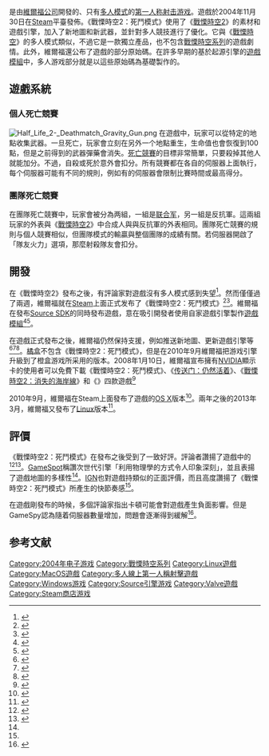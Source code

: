 {{NoteTA
|G1=Games
|G2=HalfLife
}}
{{Infobox video game
| title        = 戰慄時空2：死鬥模式
| english      = Half-Life 2: Deathmatch
| image        = Half-Life 2 Deathmatch cover.jpg
| developer    = [[維爾福|維爾福]]
| publisher    = 維爾福
| series       = [[戰慄時空系列|戰慄時空系列]]
| engine       = [[起源引擎|起源引擎]]
| released     = {{Collapsible list
 | title = 2004年11月30日
 | titlestyle = font-weight:normal;background:transparent;text-align:left;
 | '''Windows'''
 | {{Video game release|WW|2004-11-30}}
 | '''OS X'''
 | {{Video game release|WW|2010-09-30}}
 | '''Linux'''
 | {{Video game release|WW|2013-03-16}}
}}
| genre        = [[第一人称射击游戏|第一人称射击游戏]]
| modes        = [[多人模式游戏|多人模式游戏]]
| platforms    = [[Microsoft_Windows|Microsoft Windows]]、[[macOS|macOS]]、[[Linux|Linux]]
}}

{{vgname|en=Half-Life 2: Deathmatch|tw=戰慄時空2：死鬥模式|cn=半衰期2：死亡竞赛|hk=tw|aka-cn=半条命2：死亡竞赛}}是由[[維爾福公司|維爾福公司]]開發的、只有[[多人电子游戏|多人模式]]的[[第一人称射击游戏|第一人称射击游戏]]。遊戲於2004年11月30日在[[Steam|Steam]]平臺發佈。《戰慄時空2：死鬥模式》使用了《[[戰慄時空2|戰慄時空2]]》的素材和遊戲引擎，加入了新地圖和新武器，並針對多人競技進行了優化。它與《[[戰慄時空|戰慄時空]]》的多人模式類似，不過它是一款獨立產品，也不包含[[戰慄時空系列|戰慄時空系列]]的遊戲劇情。此外，維爾福還公布了遊戲的部分原始碼。在許多早期的基於起源引擎的[[遊戲模組|遊戲模組]]中，多人游戏部分就是以這些原始碼為基礎製作的。

== 遊戲系統 ==

=== 個人死亡競賽 ===
[[File:Half_Life_2-_Deathmatch_Gravity_Gun.png|thumb]]
在遊戲中，玩家可以從特定的地點收集武器。一旦死亡，玩家會立刻在另外一个地點重生，生命值也會恢復到100點，但是之前得到的武器彈藥會消失。[[死亡競賽|死亡競賽]]的目標非常簡單，只要殺掉其他人就能加分。不過，自殺或死於意外會扣分。所有競賽都在各自的伺服器上面執行，每个伺服器可能有不同的規則，例如有的伺服器會限制比賽時間或最高得分。

=== 團隊死亡競賽 ===
在團隊死亡競賽中，玩家會被分為两組，一組是[[联合军|联合军]]，另一組是反抗軍。這兩組玩家的外表與《[[戰慄時空2|戰慄時空2]]》中合成人與與反抗軍的外表相同。團隊死亡競賽的規則与個人競賽相似，但團隊模式的輸贏與整個團隊的成績有關。若伺服器開啟了「隊友火力」選項，那麼射殺隊友會扣分。

== 開發 ==
在《戰慄時空2》發布之後，有評論家對遊戲沒有多人模式感到失望<ref>{{Cite web|url = http://www.ign.com/articles/2004/12/01/half-life-2-deathmatch-official|title = Half-Life 2 Deathmatch Official?|date = 2004-11-30|accessdate = 2014-03-24|website = [[IGN|IGN]]|first = David|last = Adams|archivedate =2014-03-24 |deadurl = no|archiveurl =https://web.archive.org/web/20140324051035/http://www.ign.com/articles/2004/12/01/half-life-2-deathmatch-official }}</ref>。然而僅僅過了兩週，維爾福就在[[Steam|Steam]]上面正式发布了《戰慄時空2：死鬥模式》<ref name="steamann">{{Cite web|url = http://store.steampowered.com/news/364|title = Half-Life 2: Deathmatch and SDK Update|date = 2004-11-30|accessdate = 2014-03-24|website = [[Steam|Steam]]|publisher = [[威尔乌|Valve Corporation]]|archiveurl =https://web.archive.org/web/20120928231810/http://store.steampowered.com/news/364 |deadurl = no|archivedate =2012-09-28 }}</ref><ref>{{Cite web|url = http://www.gamespot.com/articles/valve-unleashes-half-life-2-deathmatch/1100-6114195/|title = Valve unleashes Half-Life 2: Deathmatch|date = 2004-11-30|accessdate = 2014-03-24|website = [[GameSpot|GameSpot]]|last = Thorsen|first = Tor|archivedate =2014-03-24 |deadurl = no|archiveurl =https://web.archive.org/web/20140324051142/http://www.gamespot.com/articles/valve-unleashes-half-life-2-deathmatch/1100-6114195/ }}</ref>。維爾福在發布[[Source_SDK|Source SDK]]的同時發布遊戲，意在吸引開發者使用自家遊戲引擎製作[[遊戲模組|遊戲模組]]<ref>{{Cite web|url = http://www.ign.com/articles/2004/12/01/half-life-2-deathmatch-released|title = Half-Life 2 Deathmatch Released|date = 2004-12-01|accessdate = 2014-03-23|website = [[IGN|IGN]]|last = Adams|first = David|archiveurl =https://web.archive.org/web/20121108095226/http://www.ign.com/articles/2004/12/01/half-life-2-deathmatch-released |deadurl = no|archivedate =2012-11-08 }}</ref><ref>{{Cite web|url = http://www.eurogamer.net/articles/news011204hl2dm|title = Valve surprises all with Half-Life 2 Deathmatch|date = 2004-12-01|accessdate = 2014-03-24|website = [[Eurogamer|Eurogamer]]|last = Bramwell|first = Tom|archivedate =2014-03-24 |deadurl = no|archiveurl =https://web.archive.org/web/20140324051257/http://www.eurogamer.net/articles/news011204hl2dm }}</ref>。

在遊戲正式發布之後，維爾福仍然保持支援，例如推送新地圖、更新遊戲引擎等<ref>{{Cite web|url = http://www.ign.com/articles/2005/02/12/another-hl2dm-map-in-the-pipe|title = Another HL2DM Map in the Pipe|date = 2005-02-11|accessdate = 2014-03-24|website = [[IGN|IGN]]|first = Tom|last = McNamara|deadurl = no|archivedate =2014-03-24 |archiveurl =https://web.archive.org/web/20140324051404/http://www.ign.com/articles/2005/02/12/another-hl2dm-map-in-the-pipe }}</ref><ref>{{Cite web|url = http://www.gamespot.com/articles/valve-releases-details-on-future-steam-downloads/1100-6118138/|title = Valve releases details on future Steam downloads|date = 2005-02-07|accessdate = 2014-03-24|website = [[GameSpot|GameSpot]]|last = Surette|first = Tim|deadurl = no|archivedate =2014-03-24 |archiveurl =https://web.archive.org/web/20140324051408/http://www.gamespot.com/articles/valve-releases-details-on-future-steam-downloads/1100-6118138/ }}</ref><ref>{{Cite web|url = http://www.eurogamer.net/articles/news180205hl2dm|title = Valve updates HL2 Deathmatch with new weapons, map|date = 2005-02-18|accessdate = 2014-03-24|website = [[Eurogamer|Eurogamer]]|first = Tom|last = Bramwell|archiveurl =https://web.archive.org/web/20140324051430/http://www.eurogamer.net/articles/news180205hl2dm |archivedate =2014-03-24 |deadurl = no}}</ref>。[[橘盒|橘盒]]不包含《戰慄時空2：死鬥模式》，但是在2010年9月維爾福把游戏引擎升級到了橙盒游戏所采用的版本。2008年1月10日，維爾福宣布擁有[[NVIDIA|NVIDIA]]顯示卡的使用者可以免費下載《戰慄時空2：死鬥模式》、《[[傳送門|传送门：仍然活着]]》、《[[戰慄時空2：消失的海岸線|戰慄時空2：消失的海岸線]]》和《{{tsl|en|Peggle Extreme}}》四款遊戲<ref name="Eurogamer">{{Cite web| first=Robert | last=Purchese | title= Portal: First Slice for NVIDIA users | date= 2008-01-10 | url =http://www.eurogamer.net/articles/portal-first-slice-for-nvidia-users | accessdate = 2014-03-24 |archivedate =2012-10-17 |deadurl = no|archiveurl =https://web.archive.org/web/20121017014359/http://www.eurogamer.net/articles/portal-first-slice-for-nvidia-users |website = [[Eurogamer|Eurogamer]]}}</ref>

2010年9月，維爾福在Steam上面發布了遊戲的[[OS_X|OS X]]版本<ref>{{Cite web|url = http://news.bigdownload.com/2010/09/30/half-life-2-deathmatch-gets-engine-and-mac-update/|title = Half-Life 2 Deathmatch gets engine and Mac update|date = 2010-09-30|accessdate = 2014-03-24|publisher = Joystiq|website = Big Download|first = John|last = Callaham|archivedate =2011-08-23 |deadurl = no|archiveurl =https://web.archive.org/web/20110823205121/http://news.bigdownload.com/2010/09/30/half-life-2-deathmatch-gets-engine-and-mac-update/ }}</ref>。兩年之後的2013年3月，維爾福又發布了[[Linux|Linux]]版本<ref>{{Cite web|url = http://news.softpedia.com/news/Half-Life-2-Deathmatch-Officially-Launched-on-Steam-for-Linux-337876.shtml|title = Half-Life 2: Deathmatch Officially Launched on Steam for Linux|archiveurl =https://web.archive.org/web/20131023052820/http://news.softpedia.com/news/Half-Life-2-Deathmatch-Officially-Launched-on-Steam-for-Linux-337876.shtml |deadurl = no|archivedate =2013-10-23 |date = 2013-03-16|accessdate = 2014-03-24|website = Softpedia|last = Stahie|first = Silviu}}</ref>。

== 評價 ==
《戰慄時空2：死鬥模式》在發布之後受到了一致好評。評論者讚揚了遊戲中的{{le|重力槍|Gravity gun}}<ref name="ignreview">{{Cite web|url = http://www.ign.com/articles/2004/12/02/half-life-2-deathmatch|title = Half-Life 2: Deathmatch Review|date = 2004-12-01|accessdate = 2014-03-16|last = Adams|first = Dan|archiveurl = https://web.archive.org/web/20140316193051/http://www.ign.com/articles/2004/12/02/half-life-2-deathmatch|deadurl = no|archivedate = 2014-03-16|website = [[IGN|IGN]]}}</ref><ref name="gamespotreview">{{Cite web|url = http://www.gamespot.com/articles/half-life-2-deathmatch-first-impressions/1100-6114199/|title = Half-Life 2 Deathmatch First Impressions|accessdate = 2014-03-16|date = 2004-11-30|last = Kasavin|first = Greg|archiveurl = https://web.archive.org/web/20140316193542/http://www.gamespot.com/articles/half-life-2-deathmatch-first-impressions/1100-6114199/|deadurl = no|archivedate = 2014-03-16|website = [[GameSpot|GameSpot]]}}</ref>。[[GameSpot|GameSpot]]稱讚次世代引擎「利用物理學的方式令人印象深刻」，並且表揚了遊戲地圖的多樣性<ref name="gamespotreview" />。[[IGN|IGN]]也對遊戲持類似的正面評價，而且高度讚揚了《戰慄時空2：死鬥模式》所產生的快節奏感<ref name="ignreview" />。

在遊戲剛發布的時候，多個評論家指出卡頓可能會對遊戲產生負面影響。但是GameSpy認為隨着伺服器數量增加，問題會逐漸得到緩解<ref>{{Cite web|url = http://pc.gamespy.com/pc/half-life-2/569798p1.html|title = Half-Life 2: Deathmatch|date = 2004-12-01|accessdate = 2014-03-24|website = [[GameSpy|GameSpy]]|last = Accardo|first = Sal|archivedate =2012-12-01 |deadurl = no|archiveurl =https://web.archive.org/web/20121201140642/http://pc.gamespy.com/pc/half-life-2/569798p1.html }}</ref>。

== 参考文献 ==
{{reflist}}

{{戰慄時空}}
{{维尔福公司}}

{{DEFAULTSORT:Half-Life 2: Deathmatch}}
[[Category:2004年电子游戏|Category:2004年电子游戏]]
[[Category:戰慄時空系列|Category:戰慄時空系列]]
[[Category:Linux遊戲|Category:Linux遊戲]]
[[Category:MacOS遊戲|Category:MacOS遊戲]]
[[Category:多人線上第一人稱射擊遊戲|Category:多人線上第一人稱射擊遊戲]]
[[Category:Windows游戏|Category:Windows游戏]]
[[Category:Source引擎游戏|Category:Source引擎游戏]]
[[Category:Valve遊戲|Category:Valve遊戲]]
[[Category:Steam商店游戏|Category:Steam商店游戏]]